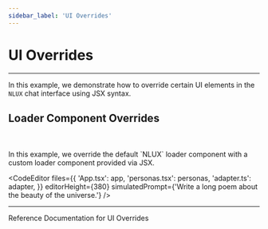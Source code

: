 ```yaml
---
sidebar_label: 'UI Overrides'
---
```




# UI Overrides

---

In this example, we demonstrate how to override certain UI elements in the `NLUX` chat interface using JSX syntax.

## Loader Component Overrides

<br />
<br />
In this example, we override the default `NLUX` loader component with a custom loader component provided via JSX.

<CodeEditor
    files={{
        'App.tsx': app,
        'personas.tsx': personas,
        'adapter.ts': adapter,
    }}
    editorHeight={380}
    simulatedPrompt={'Write a long poem about the beauty of the universe.'}
/>

---

<Link className="learn-more-link button button--secondary" to="/reference/ui/ui-overrides">Reference Documentation for UI Overrides</Link>